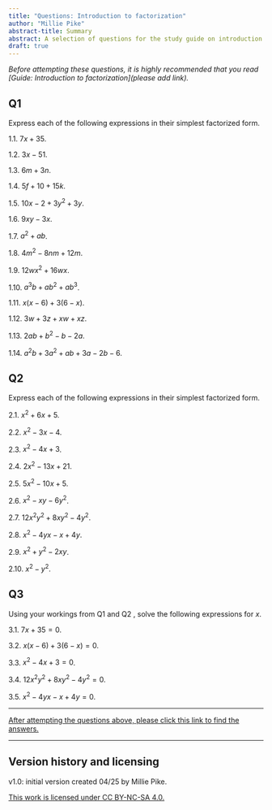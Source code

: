 ```yaml
---
title: "Questions: Introduction to factorization"
author: "Millie Pike"
abstract-title: Summary
abstract: A selection of questions for the study guide on introduction to factorization.
draft: true
---
```


*Before attempting these questions, it is highly recommended that you read \[Guide: Introduction to factorization\](please add link).*

## Q1 {-}

Express each of the following expressions in their simplest factorized form.

1.1. $7x+35$.

1.2. $3x-51$.

1.3. $6m+3n$.

1.4. $5f+10+15k$.

1.5. $10x-2+3y^2+3y$.

1.6. $9xy-3x$.

1.7. $a^2+ab$.

1.8. $4m^2-8nm+12m$.

1.9. $12wx^2+16wx$.

1.10. $a^3 b+ab^2+ ab^3$.

1.11. $x(x-6)+3(6-x)$.

1.12. $3w+3z+xw+xz$.

1.13. $2ab+ b^2-b-2a$.

1.14. $a^2 b+3a^2+ab+3a-2b-6$.

## Q2 {-}

Express each of the following expressions in their simplest factorized form.

2.1. $x^2+6x+5$.

2.2. $x^2-3x-4$.

2.3. $x^2-4x+3$.

2.4. $2x^2-13x+21$.

2.5. $5x^2-10x+5$.

2.6. $x^2-xy-6y^2$.

2.7. $12x^2 y^2+8xy^2-4y^2$.

2.8. $x^2-4yx-x+4y$.

2.9. $x^2+y^2-2xy$.

2.10. $x^2-y^2$.

## Q3 {-}

Using your workings from Q1 and Q2 , solve the following expressions for $x$.

3.1. $7x+35 = 0$.

3.2. $x(x-6)+3(6-x)=0$.

3.3. $x^2-4x+3=0$.

3.4. $12x^2 y^2+8xy^2-4y^2=0$.

3.5. $x^2-4yx-x+4y=0$.

------------------------------------------------------------------------

[After attempting the questions above, please click this link to find the answers.](pleaseaddlink)

------------------------------------------------------------------------

## Version history and licensing {-}

v1.0: initial version created 04/25 by Millie Pike.

[This work is licensed under CC BY-NC-SA 4.0.](https://creativecommons.org/licenses/by-nc-sa/4.0/?ref=chooser-v1)
